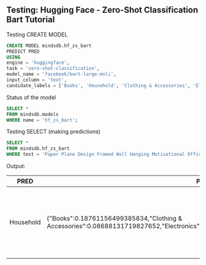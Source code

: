 ## Testing: Hugging Face - Zero-Shot Classification Bart Tutorial

Testing CREATE MODEL

```sql
CREATE MODEL mindsdb.hf_zs_bart
PREDICT PRED
USING
engine = 'huggingface',
task = 'zero-shot-classification',
model_name = 'facebook/bart-large-mnli',
input_column = 'text',
candidate_labels = ['Books', 'Household', 'Clothing & Accessories', 'Electronics'];
```
Status of the model

```sql
SELECT *
FROM mindsdb.models
WHERE name = 'hf_zs_bart';

```

Testing SELECT (making predictions)
```sql
SELECT *
FROM mindsdb.hf_zs_bart
WHERE text = 'Paper Plane Design Framed Wall Hanging Motivational Office Decor Art Prints';

```

Output:

| PRED | PRED_explain | text |
| ---- | ------------ | ---- |
| Household | {"Books":0.18761156499385834,"Clothing & Accessories":0.08688131719827652,"Electronics":0.14785204827785492,"Household":0.5776550769805908} | Paper Plane Design Framed Wall Hanging Motivational Office Decor Art Prints |
